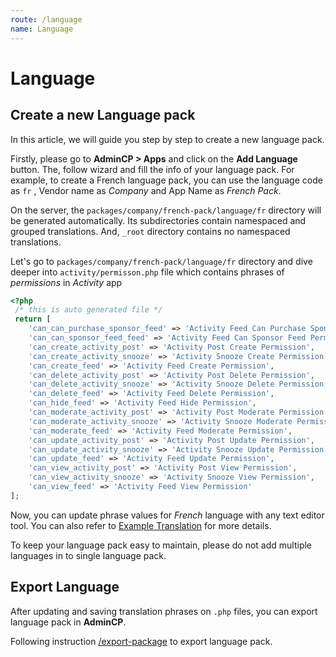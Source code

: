 ```yaml
---
route: /language
name: Language
---
```


# Language

## Create a new Language pack

In this article, we will guide you step by step to create a new language pack.

Firstly, please go to **AdminCP > Apps** and click on the **Add Language** button. The, follow wizard and fill the info of your language pack. For example, to create a French language pack, you can use the language code as `fr` , Vendor name as _Company_ and App Name as _French Pack_.

On the server, the `packages/company/french-pack/language/fr` directory will be generated automatically. Its subdirectories contain namespaced and grouped translations. And, `_root` directory contains no namespaced translations.

Let's go to `packages/company/french-pack/language/fr` directory and dive deeper into `activity/permisson.php` file which contains phrases of _permissions_ in _Activity_ app

```php
<?php
 /* this is auto generated file */
 return [
    'can_can_purchase_sponsor_feed' => 'Activity Feed Can Purchase Sponsor Permission',
    'can_can_sponsor_feed_feed' => 'Activity Feed Can Sponsor Feed Permission',
    'can_create_activity_post' => 'Activity Post Create Permission',
    'can_create_activity_snooze' => 'Activity Snooze Create Permission',
    'can_create_feed' => 'Activity Feed Create Permission',
    'can_delete_activity_post' => 'Activity Post Delete Permission',
    'can_delete_activity_snooze' => 'Activity Snooze Delete Permission',
    'can_delete_feed' => 'Activity Feed Delete Permission',
    'can_hide_feed' => 'Activity Feed Hide Permission',
    'can_moderate_activity_post' => 'Activity Post Moderate Permission',
    'can_moderate_activity_snooze' => 'Activity Snooze Moderate Permission',
    'can_moderate_feed' => 'Activity Feed Moderate Permission',
    'can_update_activity_post' => 'Activity Post Update Permission',
    'can_update_activity_snooze' => 'Activity Snooze Update Permission',
    'can_update_feed' => 'Activity Feed Update Permission',
    'can_view_activity_post' => 'Activity Post View Permission',
    'can_view_activity_snooze' => 'Activity Snooze View Permission',
    'can_view_feed' => 'Activity Feed View Permission'
];
```

Now, you can update phrase values for _French_ language with any text editor tool. You can also refer to [Example Translation](/new-app/#translation) for more details.

To keep your language pack easy to maintain, please do not add multiple languages in to single language pack.

## Export Language

After updating and saving translation phrases on `.php` files, you can export language pack in **AdminCP**.

Following instruction [/export-package](/export-package) to export language pack.
